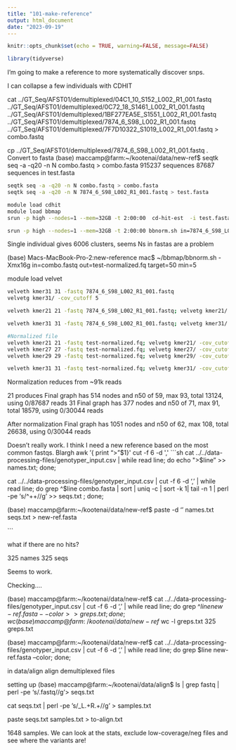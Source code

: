 ```yaml
---
title: "101-make-reference"
output: html_document
date: "2023-09-19"
---
```


```r
knitr::opts_chunk$set(echo = TRUE, warning=FALSE, message=FALSE)
```

```r
library(tidyverse)
```

I'm going to make a reference to more systematically discover snps.

I can collapse a few individuals with CDHIT

cat ../GT_Seq/AFST01/demultiplexed/04C1_10_S152_L002_R1_001.fastq   ../GT_Seq/AFST01/demultiplexed/0C72_18_S1461_L002_R1_001.fastq ../GT_Seq/AFST01/demultiplexed/1BF277EA5E_S1551_L002_R1_001.fastq ../GT_Seq/AFST01/demultiplexed/7874_6_S98_L002_R1_001.fastq ../GT_Seq/AFST01/demultiplexed/7F7D10322_S1019_L002_R1_001.fastq > combo.fastq

cp ../GT_Seq/AFST01/demultiplexed/7874_6_S98_L002_R1_001.fastq .
Convert to fasta
(base) maccamp@farm:~/kootenai/data/new-ref$ seqtk seq -a -q20 -n N combo.fastq > combo.fasta
915237 sequences 
87687 sequences in test.fasta

```sh
seqtk seq -a -q20 -n N combo.fastq > combo.fasta
seqtk seq -a -q20 -n N 7874_6_S98_L002_R1_001.fastq > test.fasta

module load cdhit
module load bbmap
srun -p high --nodes=1 --mem=32GB -t 2:00:00  cd-hit-est  -i test.fasta -o combined-test.fasta

srun -p high --nodes=1 --mem=32GB -t 2:00:00 bbnorm.sh in=7874_6_S98_L002_R1_001.fastq out=test-normalized.fq target=100 min=5


````

Single individual gives 6006 clusters, seems Ns in fastas are a problem 

(base) Macs-MacBook-Pro-2:new-reference mac$ ~/bbmap/bbnorm.sh -Xmx16g in=combo.fastq out=test-normalized.fq target=50 min=5


module load velvet    

```sh
velveth kmer31 31 -fastq 7874_6_S98_L002_R1_001.fastq 
velvetg kmer31/ -cov_cutoff 5

velveth kmer21 21 -fastq 7874_6_S98_L002_R1_001.fastq; velvetg kmer21/ -cov_cutoff 5

velveth kmer31 31 -fastq 7874_6_S98_L002_R1_001.fastq; velvetg kmer31/ -cov_cutoff 5

#Normalized file
velveth kmer21 21 -fastq test-normalized.fq; velvetg kmer21/ -cov_cutoff 3
velveth kmer27 27 -fastq test-normalized.fq; velvetg kmer27/ -cov_cutoff 3
velveth kmer29 29 -fastq test-normalized.fq; velvetg kmer29/ -cov_cutoff 3

velveth kmer31 31 -fastq test-normalized.fq; velvetg kmer31/ -cov_cutoff 2

```

Normalization reduces from ~91k reads 

21 produces Final graph has 514 nodes and n50 of 59, max 93, total 13124, using 0/87687 reads
31 Final graph has 377 nodes and n50 of 71, max 91, total 18579, using 0/30044 reads



After normalization
Final graph has 1051 nodes and n50 of 62, max 108, total 26638, using 0/30044 reads

Doesn't really work. I think I need a new reference based on the most common fastqs. Blargh
awk '{ print ">"$1}'
 cut -f 6 -d ',' 
```sh
cat ../../data-processing-files/genotyper_input.csv | while read line; do echo ">$line" >> names.txt; done;

cat ../../data-processing-files/genotyper_input.csv |  cut -f 6 -d ',' | while read line; do grep ^$line combo.fasta  | sort | uniq -c | sort -k 1| tail -n 1 | perl -pe 's/^\s+\d+\s+//g' >> seqs.txt ; done;

(base) maccamp@farm:~/kootenai/data/new-ref$ paste -d '\n' names.txt seqs.txt > new-ref.fasta

```

what if there are no hits?

325 names
325 seqs





Seems to work.

Checking.... 

(base) maccamp@farm:~/kootenai/data/new-ref$ cat ../../data-processing-files/genotyper_input.csv |  cut -f 6 -d ',' | while read line; do grep ^$line new-ref.fasta --color >> greps.txt; done;
wc (base) maccamp@farm:~/kootenai/data/new-ref$ wc -l greps.txt 
325 greps.txt

(base) maccamp@farm:~/kootenai/data/new-ref$ cat ../../data-processing-files/genotyper_input.csv |  cut -f 6 -d ',' | while read line; do grep $line new-ref.fasta --color; done;

in data/align align demultiplexed files

setting up
(base) maccamp@farm:~/kootenai/data/align$ ls  | grep fastq  | perl -pe 's/.fastq//g'> seqs.txt

cat seqs.txt | perl -pe 's/_L\d+.+R.+//g' > samples.txt

paste seqs.txt samples.txt  > to-align.txt

1648 samples.  We can look at the stats, exclude low-coverage/neg files and see where the variants are!


